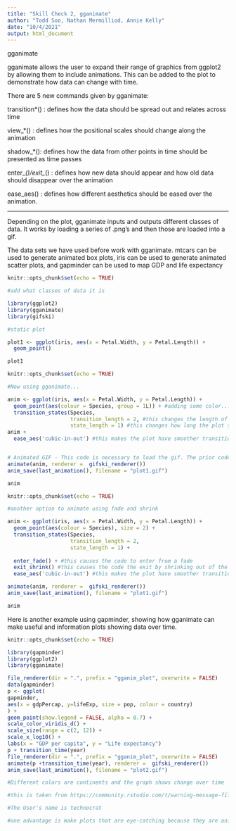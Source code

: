```yaml
---
title: "Skill Check 2, gganimate"
author: "Todd Soo, Nathan Mermilliod, Annie Kelly"
date: "10/4/2021"
output: html_document
---
```


gganimate

gganimate allows the user to expand their range of graphics from ggplot2 by allowing them to include animations. This can be added to the plot to demonstrate how data can change with time.

There are 5 new commands given by gganimate:

transition*() : defines how the data should be spread out and relates across  time

view_*() : defines how the positional scales should change along the animation

shadow_*(): defines how the data from other points in time should be presented as time passes

enter_*()/exit_*() : defines how new data should appear and how old data should disappear over the animation

ease_aes() : defines how different aesthetics should be eased over the animation.

-----------------------------------------------------------------------------------

Depending on the plot, gganimate inputs and outputs different classes of data.
It works by loading a series of .png's and then those are loaded into a gif.

The data sets we have used before work with gganimate. mtcars can be used to generate animated box plots, iris can be used to generate animated scatter plots, and gapminder can be used to map GDP and life expectancy


```r
knitr::opts_chunk$set(echo = TRUE)

#add what classes of data it is

library(ggplot2)
library(gganimate)
library(gifski)

#static plot

plot1 <- ggplot(iris, aes(x = Petal.Width, y = Petal.Length)) + 
  geom_point()

plot1
```

```r
knitr::opts_chunk$set(echo = TRUE)

#Now using gganimate...

anim <- ggplot(iris, aes(x = Petal.Width, y = Petal.Length)) + 
  geom_point(aes(colour = Species, group = 1L)) + #adding some color...
  transition_states(Species,
                    transition_length = 2, #this changes the length of the transition in seconds
                    state_length = 1) #this changes how long the plot stays still between transitions
anim +
  ease_aes('cubic-in-out') #this makes the plot have smoother transitions


# Animated GIF - This code is necessary to load the gif. The prior code generates .png files.
animate(anim, renderer =  gifski_renderer())
anim_save(last_animation(), filename = "plot1.gif")

anim

```
```r
knitr::opts_chunk$set(echo = TRUE)

#another option to animate using fade and shrink

anim <- ggplot(iris, aes(x = Petal.Width, y = Petal.Length)) + 
  geom_point(aes(colour = Species), size = 2) + 
  transition_states(Species,
                    transition_length = 2,
                    state_length = 1) +
 
  enter_fade() + #this causes the code to enter from a fade
  exit_shrink() #this causes the code the exit by shrinking out of the plot
  ease_aes('cubic-in-out') #this makes the plot have smoother transitions

animate(anim, renderer =  gifski_renderer())
anim_save(last_animation(), filename = "plot1.gif")

anim


```



Here is another example using gapminder, showing how gganimate can make useful and information plots showing data over time.

```r
knitr::opts_chunk$set(echo = TRUE)

library(gapminder)
library(ggplot2)
library(gganimate)

file_renderer(dir = ".", prefix = "gganim_plot", overwrite = FALSE)
data(gapminder)
p <- ggplot(
gapminder,
aes(x = gdpPercap, y=lifeExp, size = pop, colour = country)
) +
geom_point(show.legend = FALSE, alpha = 0.7) +
scale_color_viridis_d() +
scale_size(range = c(2, 12)) +
scale_x_log10() +
labs(x = "GDP per capita", y = "Life expectancy")
p + transition_time(year)
file_renderer(dir = ".", prefix = "gganim_plot", overwrite = FALSE)
animate(p +transition_time(year), renderer =  gifski_renderer())
anim_save(last_animation(), filename = "plot2.gif")

#Different colors are continents and the graph shows change over time

#this is taken from https://community.rstudio.com/t/warning-message-file-renderer-failed-to-copy-frames-to-the-destination-directory/45261/3

#The User's name is technocrat

#one advantage is make plots that are eye-catching because they are animated. When displayed against other plots people can look at it more bc it is moving as opposed to not moving
```


